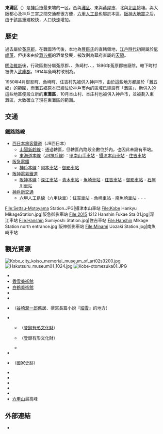 {{日本區
| 自治體名=東灘區
| 圖像=[[File:Kikumasamune_Kobe_Japan01-r.jpg|240px]]
| 圖像說明=[[菊正宗酒造|菊正宗酒坊]][[紀念館|紀念館]]
| 日文原名=東灘区
| 平假名=ひがしなだく
| 羅馬字拼音=Higashinada-ku
| 區章=
| 都道府縣=兵庫縣
| 市=神戶市
| 支廳=
| 編號=28101-8
| 面積=30.76
| 邊界未定=
| 人口=213,957
| 統計時間=2016年11月1日
| 自治體=神戶市（[[灘區|灘區]]、[[北區_(神戶市)|北区]]）、[[芦屋市|芦屋市]]
| 樹= 
| 花= 
| 其他象徵物=
| 其他象徵=
| 郵遞區號=658-8570
| 所在地=東灘区住吉東町五丁目2番1号
| 電話號碼=78-841-4131
| 外部連結=http://www.city.kobe.lg.jp/ward/kuyakusho/higashinada
| 經度=
| 緯度=
| 地圖=Higashinada-ku in Kobe City.svg
| 註記=人口：[http://www.city.kobe.lg.jp/ward/kuyakusho/higashinada/ 東灘區官方網頁]
}}
'''東灘区'''（{{jpn|j=東灘区|hg=ひがしなだく|rm=Higashinada ku|f=y}}）是[[神戶市|神戶市]]最東端的一区。西與[[灘区|灘区]]、東與[[芦屋市|芦屋市]]、北與[[北區_(神戶市)|北區]]接壤。與大阪都心及神戶三宮之間交通都很方便，[[六甲人工島|六甲人工島]]也屬於本區。[[阪神大地震|阪神大地震]]之后，由于該區重建較快，人口快速增加。

== 歷史 ==
過去屬於[[菟原郡|菟原郡]]，在戰國時代後，本地為[[豐臣氏|豐臣氏]]的直轄領地，[[江戶時代|江戶時代]]初期屬於[[尼崎藩|尼崎藩]]，但後來由於[[灘五鄉|灘五鄉]]的酒業發展，被改劃為幕府直屬的[[天領|天領]]。

[[明治維新|明治維新]]後，行政區劃分屬菟原郡{{tsl|ja|本庄村 (兵庫県武庫郡)|本庄村 (兵庫縣武庫郡)|本庄村}}、{{tsl|ja|本山村 (兵庫県)|本山村 (兵庫縣)|本山村}}、魚崎村、{{tsl|ja|住吉村_(兵庫県)|住吉村_(兵庫縣)|住吉村}}、{{tsl|ja|御影町|御影町}}，1896年菟原郡被廢除，轄下町村被併入[[武庫郡|武庫郡]]，1914年魚崎村改制為{{tsl|ja|魚崎町}}。

1950年4月御影町、魚崎町、住吉村先被併入神戸市，由於這些地方都屬於「灘五鄉」的範圍，而灘五鄉原本已經位於神戶市內的區域已經設有「灘區」，新併入的這些地區便設立新的'''東灘區'''，10月本山村、本庄村也被併入神戶市，並被劃入東灘區，大致確立了現在東灘區的範圍。

== 交通 ==
=== 鐵路路線 ===
* [[西日本旅客鐵道|西日本旅客鐵道]]（JR西日本）
** [[山陽新幹線|山陽新幹線]]：通過轄區，但轄區內路段全數位於{{tsl|ja|六甲トンネル|六甲隧道}}內，也因此未設有車站。
** [[東海道本線|東海道本線]]（[[JR神戶線|JR神戶線]]）：[[甲南山手車站|甲南山手車站]] - [[攝津本山車站|攝津本山車站]] - [[住吉車站_(JR西日本·神戶新交通)|住吉車站]]
* [[阪急電鐵|阪急電鐵]]
** [[神戶本線|神戶本線]]：[[岡本車站_(兵庫縣)|岡本車站]] - [[御影車站_(阪急)|御影車站]]
* [[阪神電氣鐵道|阪神電氣鐵道]]
** [[阪神本線|阪神本線]]：[[深江車站_(兵庫縣)|深江車站]] - [[青木車站|青木車站]] - [[魚崎車站|魚崎車站]] - [[住吉車站_(阪神)|住吉車站]] - [[御影車站_(阪神)|御影車站]] - [[石屋川車站|石屋川車站]]
* [[神戶新交通|神戶新交通]]
** [[六甲人工島線|六甲人工島線]]（六甲快車）：住吉車站 - 魚崎車站 - [[南魚崎車站|南魚崎車站]] - {{tsl|ja|アイランド北口駅|人工島北口車站}} - {{tsl|ja|アイランドセンター駅|人工島中心車站}} - {{tsl|ja|マリンパーク駅|海公園車站}}

<gallery widths=200px heights=200px>
File:Settsu-Motoyama Station.JPG|攝津本山車站
File:Kobe Hankyu MikageStation.jpg|阪急御影車站
File:2015 1212 Hanshin Fukae Sta 01.jpg|深江車站
File:Hanshin Sumiyoshi Station.jpg|住吉車站
File:Hanshin Mikage Station north entrance.jpg|阪神御影車站
File:Minami Uozaki Station.jpg|南魚崎車站
</gallery>

== 觀光資源 ==
[[File:Kobe_city_koiso_memorial_museum_of_art02s3200.jpg|thumb]]
[[File:Hakutsuru_museum01_1024.jpg|thumb]]
[[File:Kobe-otomezuka01.JPG|thumb]]

* {{tsl|ja|神戸市立小磯記念美術館|神戶市立小磯記念美術館}}
* [[香雪美術館|香雪美術館]]
* [[白鶴美術館|白鶴美術館]]
* {{tsl|ja|世良美術館}}
* {{tsl|ja|豊雲記念館|豐雲記念館}}
* {{tsl|ja|倚松庵}}（[[谷崎潤一郎|谷崎潤一郎]]舊居、撰寫長篇小說『[[細雪|細雪]]』的地方）
* {{tsl|ja|深江文化村}}
** {{tsl|ja|冨永家住宅}}（[[登録有形文化財|登録有形文化財]]）
** {{tsl|ja|古澤家住宅}}（登録有形文化財）
** {{tsl|ja|ベーカー邸|Baker邸}}
* {{tsl|ja|白鶴酒造資料館}}
* {{tsl|ja|処女塚古墳|處女塚古墳}}（國家史跡）
* {{tsl|ja|岡本梅林公園}}
* {{tsl|ja|神戸市立御影公会堂|神戶市立御影公會堂}}
* {{tsl|ja|神戸ファッション美術館|神戶時裝博物館}}
* {{tsl|ja|神戸ゆかりの美術館|神戶藝術博物館}}
* {{tsl|ja|神戸ファッションプラザ|神戶時尚廣場}}
* [[六甲山|六甲山]]最高峰

== 外部連結 ==
{{commonscat|Higashinada-ku, Kobe}}
* {{Osmrelation|901517}}

{{兵庫縣}}
{{Authority control}}